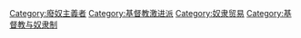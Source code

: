 [[Category:廢奴主義者|Category:廢奴主義者]]
[[Category:基督教激进派|Category:基督教激进派]]
[[Category:奴隶贸易|Category:奴隶贸易]]
[[Category:基督教与奴隶制|Category:基督教与奴隶制]]